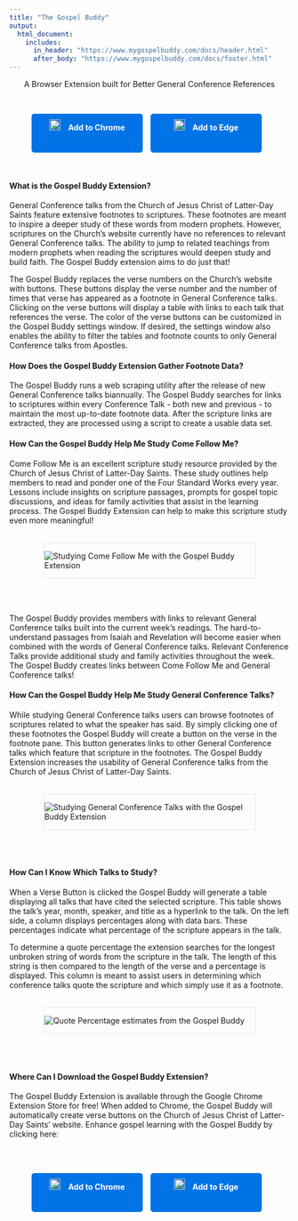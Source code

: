 ```yaml
---
title: "The Gospel Buddy"
output:
  html_document:
    includes:
      in_header: "https://www.mygospelbuddy.com/docs/header.html"
      after_body: "https://www.mygospelbuddy.com/docs/footer.html"
---
```

<style>
  /* Center alignment for the title, text under the title, and buttons */
  h1, .subtitle-text, .download-button {
    text-align: center;
  }

  /* Left alignment for paragraphs and their titles in the middle of the document */
  h4 {
    text-align: left;
  }
</style>

<div class="subtitle-text">
  <p>A Browser Extension built for Better General Conference References</p>
</div>
<br>

<style>
  .download-button {
    display: inline-block; /* Use inline-block to allow setting width */
    width: 180px; /* Set fixed width */
    height: 50px;
    margin-right: 10px;
    background-color: #0073e6; /* Blue color */
    color: #ffffff; /* White text color */
    padding: 10px 10px; /* Adjust padding as needed */
    border-radius: 5px; /* Rounded corners */
    text-decoration: none; /* Remove underline */
    font-weight: bold;
    text-align: center; /* Center text horizontally */
    line-height: 30px; /* Center text vertically */
  }

  .download-button img {
    width: 20px; /* Adjust image size as needed */
    margin-right: 10px; /* Add space between image and text */
  }
  
  /* Apply styling to larger images */
  .large-image {
    width: 75%; /* Set the width of the images to 75% of their current size */
    display: block; /* Center the images */
    margin: 0 auto; /* Center the images */
    border: 2px solid #f0f0f0;
  }

  /* Apply styling to Chrome and Edge icons */
  .download-button img {
    width: 20px; /* Adjust image size as needed */
    margin-right: 10px; /* Add space between image and text */
  }

  @media (max-width: 600px) {
  .download-button {
    display: block; /* Change to block-level element */
    margin: 0 auto; /* Center the buttons horizontally */
    width: 180px; /* Set fixed width */
    height: 50px;
    margin-bottom: 10px; /* Add spacing between buttons */
    background-color: #0073e6; /* Blue color */
    color: #ffffff; /* White text color */
    padding: 10px 10px; /* Adjust padding as needed */
    border-radius: 5px; /* Rounded corners */
    text-decoration: none; /* Remove underline */
    font-weight: bold;
    text-align: center; /* Center text horizontally */
    line-height: 30px; /* Center text vertically */
  }
}
</style>

<div class="subtitle-text">
  <a href="https://chromewebstore.google.com/detail/gospel-buddy/mlimohmgngjmnpllmnbjgkggclnmcdbn?hl=en" class="download-button">
    <img src="https://www.mygospelbuddy.com/docs/assets/chrome-logo.png" alt="Google Chrome Logo">
    Add to Chrome
  </a>
  <a href="https://microsoftedge.microsoft.com/addons/detail/gospel-buddy/mjpbfipgpeclaihceppjnkgeibgjdoig" class="download-button">
    <img src="https://www.mygospelbuddy.com/docs/assets/edge-logo.png" alt="Microsoft Edge Logo">
    Add to Edge
  </a>
</div>

<br>

#### What is the Gospel Buddy Extension?

General Conference talks from the Church of Jesus Christ of Latter-Day Saints feature extensive footnotes to scriptures. These footnotes are meant to inspire a deeper study of these words from modern prophets. However, scriptures on the Church's website currently have no references to relevant General Conference talks. The ability to jump to related teachings from modern prophets when reading the scriptures would deepen study and build faith. The Gospel Buddy extension aims to do just that!

The Gospel Buddy replaces the verse numbers on the Church's website with buttons. These buttons display the verse number and the number of times that verse has appeared as a footnote in General Conference talks. Clicking on the verse buttons will display a table with links to each talk that references the verse. The color of the verse buttons can be customized in the Gospel Buddy settings window. If desired, the settings window also enables the ability to filter the tables and footnote counts to only General Conference talks from Apostles.

#### How Does the Gospel Buddy Extension Gather Footnote Data?

The Gospel Buddy runs a web scraping utility after the release of new General Conference talks biannually. The Gospel Buddy searches for links to scriptures within every Conference Talk - both new and previous - to maintain the most up-to-date footnote data. After the scripture links are extracted, they are processed using a script to create a usable data set.

#### How Can the Gospel Buddy Help Me Study Come Follow Me?

Come Follow Me is an excellent scripture study resource provided by the Church of Jesus Christ of Latter-Day Saints. These study outlines help members to read and ponder one of the Four Standard Works every year. Lessons include insights on scripture passages, prompts for gospel topic discussions, and ideas for family activities that assist in the learning process. The Gospel Buddy Extension can help to make this scripture study even more meaningful!

<br>
<div class=large-image>
 <img src="https://www.mygospelbuddy.com/docs/assets/come-follow-me.png" alt="Studying Come Follow Me with the Gospel Buddy Extension">
</div>
<br>
<br>

The Gospel Buddy provides members with links to relevant General Conference talks built into the current week's readings. The hard-to-understand passages from Isaiah and Revelation will become easier when combined with the words of General Conference talks. Relevant Conference Talks provide additional study and family activities throughout the week. The Gospel Buddy creates links between Come Follow Me and General Conference talks!

#### How Can the Gospel Buddy Help Me Study General Conference Talks?

While studying General Conference talks users can browse footnotes of scriptures related to what the speaker has said.  By simply clicking one of these footnotes the Gospel Buddy will create a button on the verse in the footnote pane.  This button generates links to other General Conference talks which feature that scripture in the footnotes.  The Gospel Buddy Extension increases the usability of General Conference talks from the Church of Jesus Christ of Latter-Day Saints. 

<br>
<div class=large-image>
 <img src="https://www.mygospelbuddy.com/docs/assets/president-nelson.png" alt="Studying General Conference Talks with the Gospel Buddy Extension">
</div>
<br>
<br>

#### How Can I Know Which Talks to Study?

When a Verse Button is clicked the Gospel Buddy will generate a table displaying all talks that have cited the selected scripture.  This table shows the talk's year, month, speaker, and title as a hyperlink to the talk.  On the left side, a column displays percentages along with data bars.  These percentages indicate what percentage of the scripture appears in the talk.  

To determine a quote percentage the extension searches for the longest unbroken string of words from the scripture in the talk.  The length of this string is then compared to the length of the verse and a percentage is displayed.  This column is meant to assist users in determining which conference talks quote the scripture and which simply use it as a footnote.

<br>
<div class=large-image>
 <img src="https://www.mygospelbuddy.com/docs/assets/reference-table.png" alt="Quote Percentage estimates from the Gospel Buddy">
</div>
<br>
<br>

#### Where Can I Download the Gospel Buddy Extension?

The Gospel Buddy Extension is available through the Google Chrome Extension Store for free! When added to Chrome, the Gospel Buddy will automatically create verse buttons on the Church of Jesus Christ of Latter-Day Saints' website. Enhance gospel learning with the Gospel Buddy by clicking here: 

<br>
<br>
<div class="subtitle-text">
  <a href="https://chromewebstore.google.com/detail/gospel-buddy/mlimohmgngjmnpllmnbjgkggclnmcdbn?hl=en" class="download-button">
    <img src="https://www.mygospelbuddy.com/docs/assets/chrome-logo.png" alt="Google Chrome Logo">
    Add to Chrome
  </a>
  <a href="https://microsoftedge.microsoft.com/addons/detail/gospel-buddy/mjpbfipgpeclaihceppjnkgeibgjdoig" class="download-button">
    <img src="https://www.mygospelbuddy.com/docs/assets/edge-logo.png" alt="Microsoft Edge Logo">
    Add to Edge
  </a>
</div>
<br>
<br>
